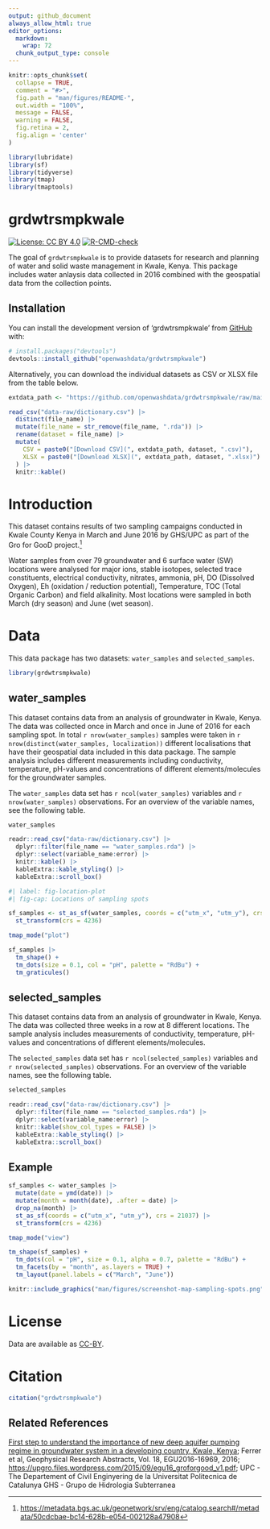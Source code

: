 ```yaml
---
output: github_document
always_allow_html: true
editor_options: 
  markdown: 
    wrap: 72
  chunk_output_type: console
---
```


<!-- README.md is generated from README.Rmd. Please edit that file -->

```r
knitr::opts_chunk$set(
  collapse = TRUE,
  comment = "#>",
  fig.path = "man/figures/README-",
  out.width = "100%",
  message = FALSE,
  warning = FALSE,
  fig.retina = 2,
  fig.align = 'center'
)

library(lubridate)
library(sf)
library(tidyverse)
library(tmap)
library(tmaptools)
```

# grdwtrsmpkwale

<!-- badges: start -->

[![License: CC BY
4.0](https://img.shields.io/badge/License-CC_BY_4.0-lightgrey.svg)](https://creativecommons.org/licenses/by/4.0/)
[![R-CMD-check](https://github.com/openwashdata/grdwtrsmpkwale/actions/workflows/R-CMD-check.yaml/badge.svg)](https://github.com/openwashdata/grdwtrsmpkwale/actions/workflows/R-CMD-check.yaml)

<!-- badges: end -->

The goal of `grdwtrsmpkwale` is to provide datasets for research and
planning of water and solid waste management in Kwale, Kenya. This
package includes water anlaysis data collected in 2016 combined with the
geospatial data from the collection points.

## Installation

You can install the development version of 'grdwtrsmpkwale' from
[GitHub](https://github.com/openwashdata/grdwtrsmpkwale) with:

``` r
# install.packages("devtools")
devtools::install_github("openwashdata/grdwtrsmpkwale")
```

Alternatively, you can download the individual datasets as CSV or XLSX
file from the table below.

```r

extdata_path <- "https://github.com/openwashdata/grdwtrsmpkwale/raw/main/inst/extdata/"

read_csv("data-raw/dictionary.csv") |> 
  distinct(file_name) |> 
  mutate(file_name = str_remove(file_name, ".rda")) |> 
  rename(dataset = file_name) |> 
  mutate(
    CSV = paste0("[Download CSV](", extdata_path, dataset, ".csv)"),
    XLSX = paste0("[Download XLSX](", extdata_path, dataset, ".xlsx)")
  ) |> 
  knitr::kable()

```

# Introduction

This dataset contains results of two sampling campaigns conducted in
Kwale County Kenya in March and June 2016 by GHS/UPC as part of the Gro
for GooD project.[^1]

[^1]: <https://metadata.bgs.ac.uk/geonetwork/srv/eng/catalog.search#/metadata/50cdcbae-bc14-628b-e054-002128a47908>

Water samples from over 79 groundwater and 6 surface water (SW)
locations were analysed for major ions, stable isotopes, selected trace
constituents, electrical conductivity, nitrates, ammonia, pH, DO
(Dissolved Oxygen), Eh (oxidation / reduction potential), Temperature,
TOC (Total Organic Carbon) and field alkalinity. Most locations were
sampled in both March (dry season) and June (wet season).

# Data

This data package has two datasets: `water_samples` and
`selected_samples`.

```r
library(grdwtrsmpkwale)
```

## water_samples

This dataset contains data from an analysis of groundwater in Kwale,
Kenya. The data was collected once in March and once in June of 2016 for
each sampling spot. In total `r nrow(water_samples)` samples were taken
in `r nrow(distinct(water_samples, localization))` different
localisations that have their geospatial data included in this data
package. The sample analysis includes different measurements including
conductivity, temperature, pH-values and concentrations of different
elements/molecules for the groundwater samples.

The `water_samples` data set has `r ncol(water_samples)` variables and
`r nrow(water_samples)` observations. For an overview of the variable
names, see the following table.

```r
water_samples


```

```r
readr::read_csv("data-raw/dictionary.csv") |>
  dplyr::filter(file_name == "water_samples.rda") |>
  dplyr::select(variable_name:error) |> 
  knitr::kable() |> 
  kableExtra::kable_styling() |> 
  kableExtra::scroll_box()
```

```r
#| label: fig-location-plot
#| fig-cap: Locations of sampling spots

sf_samples <- st_as_sf(water_samples, coords = c("utm_x", "utm_y"), crs = 21037) |>
  st_transform(crs = 4236)

tmap_mode("plot")

sf_samples |>
  tm_shape() +
  tm_dots(size = 0.1, col = "pH", palette = "RdBu") +
  tm_graticules()

```

## selected_samples

This dataset contains data from an analysis of groundwater in Kwale,
Kenya. The data was collected three weeks in a row at 8 different
locations. The sample analysis includes measurements of conductivity,
temperature, pH-values and concentrations of different
elements/molecules.

The `selected_samples` data set has `r ncol(selected_samples)` variables
and `r nrow(selected_samples)` observations. For an overview of the
variable names, see the following table.

```r
selected_samples
```

```r
readr::read_csv("data-raw/dictionary.csv") |> 
  dplyr::filter(file_name == "selected_samples.rda") |> 
  dplyr::select(variable_name:error) |>  
  knitr::kable(show_col_types = FALSE) |> 
  kableExtra::kable_styling() |> 
  kableExtra::scroll_box()
```

## Example

```r
sf_samples <- water_samples |> 
  mutate(date = ymd(date)) |> 
  mutate(month = month(date), .after = date) |> 
  drop_na(month) |> 
  st_as_sf(coords = c("utm_x", "utm_y"), crs = 21037) |>
  st_transform(crs = 4236)

tmap_mode("view")

tm_shape(sf_samples) +
  tm_dots(col = "pH", size = 0.1, alpha = 0.7, palette = "RdBu") +
  tm_facets(by = "month", as.layers = TRUE) +
  tm_layout(panel.labels = c("March", "June"))

```

```r
knitr::include_graphics("man/figures/screenshot-map-sampling-spots.png")
```

# License

Data are available as
[CC-BY](https://github.com/openwashdata/grdwtrsmpkwale/blob/main/LICENSE.md).

# Citation

```r
citation("grdwtrsmpkwale")
```

## Related References

[First step to understand the importance of new deep aquifer pumping
regime in groundwater system in a developing country, Kwale,
Kenya](http://meetingorganizer.copernicus.org/EGU2016/EGU2016-16969.pdf);
Ferrer et al, Geophysical Research Abstracts, Vol. 18, EGU2016-16969,
2016;
<https://upgro.files.wordpress.com/2015/09/egu16_groforgood_v1.pdf>;
UPC - The Departement of Civil Enginyering de la Universitat Politecnica
de Catalunya GHS - Grupo de Hidrologia Subterranea
